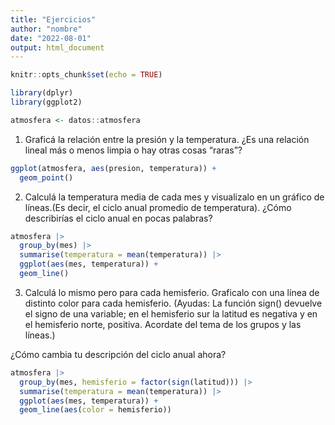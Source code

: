```yaml
---
title: "Ejercicios"
author: "nombre"
date: "2022-08-01"
output: html_document
---
```


```r
knitr::opts_chunk$set(echo = TRUE)

library(dplyr)
library(ggplot2)
```


```r
atmosfera <- datos::atmosfera
```


1. Graficá la relación entre la presión y la temperatura. 
¿Es una relación lineal más o menos limpia o hay otras cosas “raras”?

```r
ggplot(atmosfera, aes(presion, temperatura)) +
  geom_point()
```




2. Calculá la temperatura media de cada mes y visualizalo en un gráfico de líneas.(Es decir, el ciclo anual promedio de temperatura). ¿Cómo describirías el ciclo anual en pocas palabras?

```r
atmosfera |> 
  group_by(mes) |> 
  summarise(temperatura = mean(temperatura)) |> 
  ggplot(aes(mes, temperatura)) +
  geom_line()
```


3. Calculá lo mismo pero para cada hemisferio. Graficalo con una línea de distinto color para cada hemisferio. 
(Ayudas: La función sign() devuelve el signo de una variable; en el hemisferio sur la latitud es negativa y en el hemisferio norte, positiva. 
Acordate del tema de los grupos y las líneas.)

¿Cómo cambia tu descripción del ciclo anual ahora?

```r
atmosfera |> 
  group_by(mes, hemisferio = factor(sign(latitud))) |> 
  summarise(temperatura = mean(temperatura)) |> 
  ggplot(aes(mes, temperatura)) +
  geom_line(aes(color = hemisferio))
```


